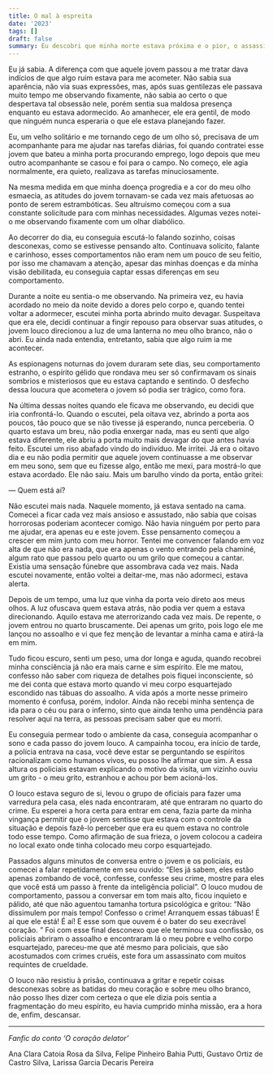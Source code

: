 ```yaml
---
title: O mal à espreita
date: '2023'
tags: []
draft: false
summary: Eu descobri que minha morte estava próxima e o pior, o assassino estava dentro de casa. Sou um senhor idoso e cego de um olho nunca pensei que meu fim poderia ser tão trágico.
---
```


Eu já sabia. A diferença com que aquele jovem passou a me tratar dava indícios de que algo ruim estava para me acometer. Não sabia sua aparência, não via suas expressões, mas, após suas gentilezas ele passava muito tempo me observando fixamente, não sabia ao certo o que despertava tal obsessão nele, porém sentia sua maldosa presença enquanto eu estava adormecido. Ao amanhecer, ele era gentil, de modo que ninguém nunca esperaria o que ele estava planejando fazer.

Eu, um velho solitário e me tornando cego de um olho só, precisava de um acompanhante para me ajudar nas tarefas diárias, foi quando contratei esse jovem que bateu a minha porta procurando emprego, logo depois que meu outro acompanhante se casou e foi para o campo. No começo, ele agia normalmente, era quieto, realizava as tarefas minuciosamente. 

Na mesma medida em que minha doença progredia e a cor do meu olho esmaecia, as atitudes do jovem tornavam-se cada vez mais afetuosas ao ponto de serem estrambóticas. Seu altruísmo começou com a sua constante solicitude para com minhas necessidades. Algumas vezes notei-o me observando fixamente com um olhar diabólico.

Ao decorrer do dia, eu conseguia escutá-lo falando sozinho, coisas desconexas, como se estivesse pensando alto. Continuava solícito, falante e carinhoso, esses comportamentos não eram nem um pouco de seu feitio, por isso me chamavam a atenção, apesar das minhas doenças e da minha visão debilitada, eu conseguia captar essas diferenças em seu comportamento.

Durante a noite eu sentia-o me observando. Na primeira vez, eu havia acordado no meio da noite devido a dores pelo corpo e, quando tentei voltar a adormecer, escutei minha porta abrindo muito devagar. Suspeitava que era ele, decidi continuar a fingir repouso para observar suas atitudes, o jovem louco direcionou a luz de uma lanterna no meu olho branco, não o abri. Eu ainda nada entendia, entretanto, sabia que algo ruim ia me acontecer. 

As espionagens noturnas do jovem duraram sete dias, seu comportamento estranho, o espírito gélido que rondava meu ser só confirmavam os sinais sombrios e misteriosos que eu estava captando e sentindo. O desfecho dessa loucura que acometera o jovem só podia ser trágico, como fora.

Na última dessas noites quando ele ficava me observando, eu decidi que iria confrontá-lo. Quando o escutei, pela oitava vez, abrindo a porta aos poucos, tão pouco que se não tivesse já esperando, nunca perceberia. O quarto estava um breu, não podia enxergar nada, mas eu senti que algo estava diferente, ele abriu a porta muito mais devagar do que antes havia feito. Escutei um riso abafado vindo do indivíduo. Me irritei. Já era o oitavo dia e eu não podia permitir que aquele jovem continuasse a me observar em meu sono, sem que eu fizesse algo, então me mexi, para mostrá-lo que estava acordado. Ele não saiu. Mais um barulho vindo da porta, então gritei:

— Quem está aí?

Não escutei mais nada. Naquele momento, já estava sentado na cama. Comecei a ficar cada vez mais ansioso e assustado, não sabia que coisas horrorosas poderiam acontecer comigo. Não havia ninguém por perto para me ajudar, era apenas eu e este jovem. Esse pensamento começou a crescer em mim junto com meu horror. Tentei me convencer falando em voz alta de que não era nada, que era apenas o vento entrando pela chaminé, algum rato que passou pelo quarto ou um grilo que começou a cantar. Existia uma sensação fúnebre que assombrava cada vez mais. Nada escutei novamente, então voltei a deitar-me, mas não adormeci, estava alerta.

Depois de um tempo, uma luz que vinha da porta veio direto aos meus olhos. A luz ofuscava quem estava atrás, não podia ver quem a estava direcionando. Aquilo estava me aterrorizando cada vez mais. De repente, o jovem entrou no quarto bruscamente. Dei apenas um grito, pois logo ele me lançou no assoalho e vi que fez menção de levantar a minha cama e atirá-la em mim. 

Tudo ficou escuro, senti um peso, uma dor longa e aguda, quando recobrei minha consciência já não era mais carne e sim espírito. Ele me matou, confesso não saber com riqueza de detalhes pois fiquei inconsciente, só me dei conta que estava morto quando vi meu corpo esquartejado escondido nas tábuas do assoalho. A vida após a morte nesse primeiro momento é confusa, porém, indolor. Ainda não recebi minha sentença de ida para o céu ou para o inferno, sinto que ainda tenho uma pendência para resolver aqui na terra, as pessoas precisam saber que eu morri.

Eu conseguia permear todo o ambiente da casa, conseguia acompanhar o sono e cada passo do jovem louco. A campainha tocou, era início de tarde, a polícia entrava na casa, você deve estar se perguntando se espíritos racionalizam como humanos vivos, eu posso lhe afirmar que sim. A essa altura os policiais estavam explicando o motivo da visita, um vizinho ouviu um grito - o meu grito, estranhou e achou por bem acioná-los. 

O louco estava seguro de si, levou o grupo de oficiais para fazer uma varredura pela casa, eles nada encontraram, até que entraram no quarto do crime. Eu esperei a hora certa para entrar em cena, fazia parte da minha vingança permitir que o jovem sentisse que estava com o controle da situação e depois fazê-lo perceber que era eu quem estava no controle todo esse tempo. Como afirmação de sua frieza, o jovem colocou a cadeira no local exato onde tinha colocado meu corpo esquartejado.

Passados alguns minutos de conversa entre o jovem e os policiais, eu comecei a falar repetidamente em seu ouvido: “Eles já sabem, eles estão apenas zombando de você, confesse, confesse seu crime, mostre para eles que você está um passo à frente da inteligência policial”. O louco mudou de comportamento, passou a conversar em tom mais alto, ficou inquieto e pálido, até que não aguentou tamanha tortura psicológica e gritou: “Não dissimulem por mais tempo! Confesso o crime! Arranquem essas tábuas! É aí que ele está! É aí! E esse som que ouvem é o bater do seu execrável coração. ” Foi com esse final desconexo que ele terminou sua confissão, os policiais abriram o assoalho e encontraram lá o meu pobre e velho corpo esquartejado, pareceu-me que até mesmo para policiais, que são acostumados com crimes cruéis, este fora um assassinato com muitos requintes de crueldade. 

O louco não resistiu à prisão, continuava a gritar e repetir coisas desconexas sobre as batidas do meu coração e sobre meu olho branco, não posso lhes dizer com certeza o que ele dizia pois sentia a fragmentação do meu espírito, eu havia cumprido minha missão, era a hora de, enfim, descansar.

---

*Fanfic do conto ‘O coração delator’*

Ana Clara Catoia Rosa da Silva, Felipe Pinheiro Bahia Putti, Gustavo Ortiz de Castro Silva, Larissa Garcia Decaris Pereira
